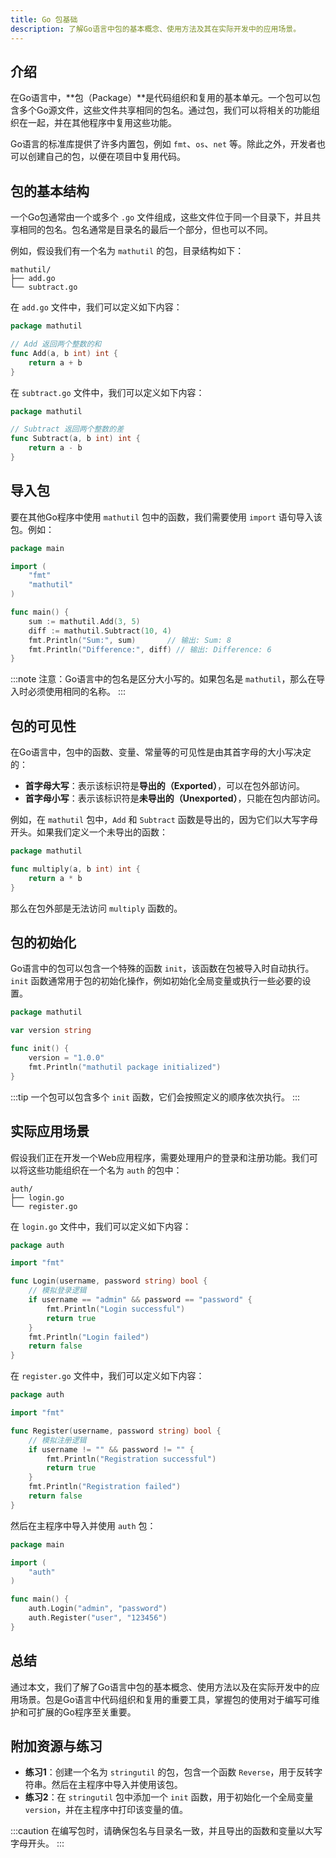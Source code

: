 ```yaml
---
title: Go 包基础
description: 了解Go语言中包的基本概念、使用方法及其在实际开发中的应用场景。
---
```


## 介绍

在Go语言中，**包（Package）**是代码组织和复用的基本单元。一个包可以包含多个Go源文件，这些文件共享相同的包名。通过包，我们可以将相关的功能组织在一起，并在其他程序中复用这些功能。

Go语言的标准库提供了许多内置包，例如 `fmt`、`os`、`net` 等。除此之外，开发者也可以创建自己的包，以便在项目中复用代码。

## 包的基本结构

一个Go包通常由一个或多个 `.go` 文件组成，这些文件位于同一个目录下，并且共享相同的包名。包名通常是目录名的最后一个部分，但也可以不同。

例如，假设我们有一个名为 `mathutil` 的包，目录结构如下：

```
mathutil/
├── add.go
└── subtract.go
```

在 `add.go` 文件中，我们可以定义如下内容：

```go
package mathutil

// Add 返回两个整数的和
func Add(a, b int) int {
    return a + b
}
```

在 `subtract.go` 文件中，我们可以定义如下内容：

```go
package mathutil

// Subtract 返回两个整数的差
func Subtract(a, b int) int {
    return a - b
}
```

## 导入包

要在其他Go程序中使用 `mathutil` 包中的函数，我们需要使用 `import` 语句导入该包。例如：

```go
package main

import (
    "fmt"
    "mathutil"
)

func main() {
    sum := mathutil.Add(3, 5)
    diff := mathutil.Subtract(10, 4)
    fmt.Println("Sum:", sum)       // 输出: Sum: 8
    fmt.Println("Difference:", diff) // 输出: Difference: 6
}
```

:::note
注意：Go语言中的包名是区分大小写的。如果包名是 `mathutil`，那么在导入时必须使用相同的名称。
:::

## 包的可见性

在Go语言中，包中的函数、变量、常量等的可见性是由其首字母的大小写决定的：

- **首字母大写**：表示该标识符是**导出的（Exported）**，可以在包外部访问。
- **首字母小写**：表示该标识符是**未导出的（Unexported）**，只能在包内部访问。

例如，在 `mathutil` 包中，`Add` 和 `Subtract` 函数是导出的，因为它们以大写字母开头。如果我们定义一个未导出的函数：

```go
package mathutil

func multiply(a, b int) int {
    return a * b
}
```

那么在包外部是无法访问 `multiply` 函数的。

## 包的初始化

Go语言中的包可以包含一个特殊的函数 `init`，该函数在包被导入时自动执行。`init` 函数通常用于包的初始化操作，例如初始化全局变量或执行一些必要的设置。

```go
package mathutil

var version string

func init() {
    version = "1.0.0"
    fmt.Println("mathutil package initialized")
}
```

:::tip
一个包可以包含多个 `init` 函数，它们会按照定义的顺序依次执行。
:::

## 实际应用场景

假设我们正在开发一个Web应用程序，需要处理用户的登录和注册功能。我们可以将这些功能组织在一个名为 `auth` 的包中：

```
auth/
├── login.go
└── register.go
```

在 `login.go` 文件中，我们可以定义如下内容：

```go
package auth

import "fmt"

func Login(username, password string) bool {
    // 模拟登录逻辑
    if username == "admin" && password == "password" {
        fmt.Println("Login successful")
        return true
    }
    fmt.Println("Login failed")
    return false
}
```

在 `register.go` 文件中，我们可以定义如下内容：

```go
package auth

import "fmt"

func Register(username, password string) bool {
    // 模拟注册逻辑
    if username != "" && password != "" {
        fmt.Println("Registration successful")
        return true
    }
    fmt.Println("Registration failed")
    return false
}
```

然后在主程序中导入并使用 `auth` 包：

```go
package main

import (
    "auth"
)

func main() {
    auth.Login("admin", "password")
    auth.Register("user", "123456")
}
```

## 总结

通过本文，我们了解了Go语言中包的基本概念、使用方法以及在实际开发中的应用场景。包是Go语言中代码组织和复用的重要工具，掌握包的使用对于编写可维护和可扩展的Go程序至关重要。

## 附加资源与练习

- **练习1**：创建一个名为 `stringutil` 的包，包含一个函数 `Reverse`，用于反转字符串。然后在主程序中导入并使用该包。
- **练习2**：在 `stringutil` 包中添加一个 `init` 函数，用于初始化一个全局变量 `version`，并在主程序中打印该变量的值。

:::caution
在编写包时，请确保包名与目录名一致，并且导出的函数和变量以大写字母开头。
:::